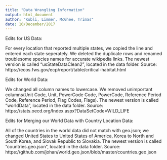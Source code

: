 ```yaml
---
title: "Data Wrangling Information"
output: html_document
author: "Kubli, Limmer, McGhee, Trimas"
date: 10/December/2017
---
```




Edits for US Data:

For every location that reported multiple states, we copied the line and entered each state seperately. We deleted the duplicate rows and renamed troublesome species names for accurate wikipedia links. 
The newest version is called "usStateDataClean2", located in the data folder.
Source: https://ecos.fws.gov/ecp/report/table/critical-habitat.html


Edits for World Data:

We changed all column names to lowercase. We removed unimportant columns(Unit Code, Unit, PowerCode Code, PowerCode, Reference Period Code, Reference Period, Flag Codes, Flags). The newest version is called "worldData", located in the data folder. 
Source: https://stats.oecd.org/Index.aspx?DataSetCode=WILD_LIFE 
  
  
Edits for Merging our World Data with Country Location Data:

All of the countries in the world data did not match with geo.json; we changed United States to United States of America, Korea to North and South Korea, and Slovak Republic to Slovakia. The newest version is called "countries.geo.json", located in the data folder. 
Source: https://github.com/johan/world.geo.json/blob/master/countries.geo.json
